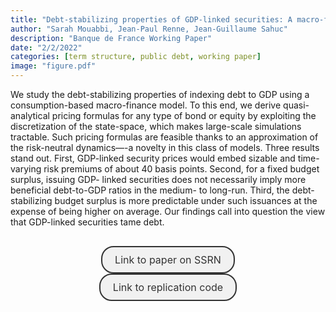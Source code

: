 ```yaml
---
title: "Debt-stabilizing properties of GDP-linked securities: A macro-finance perspective"
author: "Sarah Mouabbi, Jean-Paul Renne, Jean-Guillaume Sahuc"
description: "Banque de France Working Paper"
date: "2/2/2022"
categories: [term structure, public debt, working paper]
image: "figure.pdf"
---
```


<!-- description: "Affine Term Structure Model that provides non-negative yields and is able to accommodate a short-term rate that stays at the zero lower bound (ZLB) for extended periods of time." -->

<!-- subtitle: -->

<!-- image: "figure.jpeg" -->

We study the debt-stabilizing properties of indexing debt to GDP using a consumption-based macro-finance model. To this end, we derive quasi-analytical pricing formulas for any type of bond or equity by exploiting the discretization of the state-space, which makes large-scale simulations tractable. Such pricing formulas are feasible thanks to an approximation of the risk-neutral dynamics—-a novelty in this class of models. Three results stand out. First, GDP-linked security prices would embed sizable and time-varying risk premiums of about 40 basis points. Second, for a fixed budget surplus, issuing GDP- linked securities does not necessarily imply more beneficial debt-to-GDP ratios in the medium- to long-run. Third, the debt-stabilizing budget surplus is more predictable under such issuances at the expense of being higher on average. Our findings call into question the view that GDP-linked securities tame debt.



```{=html}
<div  style="margin: 30px; text-align: center;">
<a class="btn btn-primary" href="https://papers.ssrn.com/sol3/papers.cfm?abstract_id=3591202" role="button" target="_blank" style="            display: inline-block;
            padding: 10px 20px;
            border: 2px solid #333;
            border-radius: 20px;
            background-color: #f1f1f1;
            text-decoration: none;
            color: #333;
            margin: 0 10px;
            font-size: 16px;">Link to paper on SSRN</a>
<a class="btn btn-primary" href="https://www.dropbox.com/s/eij8zolthl6f406/GDPLB.zip?dl=0" role="button" target="_blank" style="            display: inline-block;
            padding: 10px 20px;
            border: 2px solid #333;
            border-radius: 20px;
            background-color: #f1f1f1;
            text-decoration: none;
            color: #333;
            margin: 0 10px;
            font-size: 16px;">Link to replication code</a>
</div>
```



<!-- In order to have bibtex in place of R code, add in front matter: -->
<!-- format: -->
<!--   html: -->
<!--     code-fold: true -->
<!--     code-summary: "Bibtex" -->

<!-- ```{r essai, eval=FALSE} -->
<!-- article = { -->
<!--   author = {JPR}, -->
<!--   year=2010 -->
<!-- } -->
<!-- ``` -->
